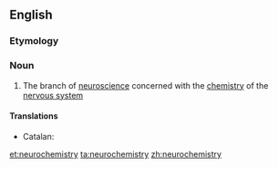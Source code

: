==English==
{{wikipedia}}

===Etymology===
{{prefix|neuro|chemistry}}

===Noun===
{{en-noun|-|neurochemistries}}

# {{context|biochemistry}} The branch of [[neuroscience]] concerned with the [[chemistry]] of the [[nervous system]]

====Translations====
{{trans-top|branch of neuroscience}}
* Catalan: {{t-|ca|neuroquímica|f}}
{{trans-mid}}
{{trans-bottom}}

[[et:neurochemistry]]
[[ta:neurochemistry]]
[[zh:neurochemistry]]